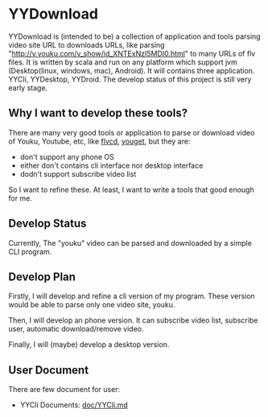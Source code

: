 =YYDownload=
YYDownload is (intended to be) a collection of application and tools parsing video site URL to downloads URLs, like parsing "http://v.youku.com/v_show/id_XNTExNzI5MDI0.html" to many URLs of flv files. It is written by scala and run on any platform which support jvm (Desktop(linux, windows, mac), Android). It will contains three application. YYCli, YYDesktop, YYDroid. The develop status of this project is still very early stage.

==Why I want to develop these tools?==

There are many very good tools or application to parse or download video of Youku, Youtube, etc, like [[http://flvcd.com|flvcd]], [[http://www.soimort.org/you-get/|youget]], but they are:
* don't support any phone OS
* either don't contains cli interface nor desktop interface
* dodn't support subscribe video list

So I want to refine these. At least, I want to write a tools that good enough for me.

==Develop Status==

Currently, The "youku" video can be parsed and downloaded by a simple CLI program.

==Develop Plan==
Firstly, I will develop and refine a cli version of my program. These version would be able to parse only one video site, youku.

Then, I will develop an phone version. It can subscribe video list, subscribe user, automatic download/remove video.

Finally, I will (maybe) develop a desktop version.

==User Document==

There are few document for user:

* YYCli Documents: [[https://github.com/reyoung/YYDownload/blob/master/doc/YYCli.md|doc/YYCli.md]]

